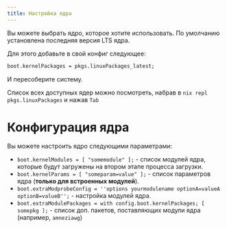 ```yaml
---
title: Настройка ядра
---
```


Вы можете выбрать ядро, которое хотите использовать. По умолчанию установлена последняя версия LTS ядра.

Для этого добавьте в cвой конфиг следующее:
```nix
boot.kernelPackages = pkgs.linuxPackages_latest;
```
И пересоберите систему.

<Callout>Список всех доступных ядер можно посмотреть, набрав в `nix repl` `pkgs.linuxPackages` и нажав `Tab`</Callout>

# Конфигурация ядра
Вы можете настроить ядро следующими параметрами:
- `boot.kernelModules = [ "somemodule" ];` - список модулей ядра, которые будут загружены на втором этапе процесса загрузки.
- `boot.kernelParams = [ "someparam=value" ];` - список параметров ядра (**только для встроенных модулей**).
- `boot.extraModprobeConfig = ''options yourmodulename optionA=valueA optionB=valueB'';` - настройка модулей ядра.
- `boot.extraModulePackages = with config.boot.kernelPackages; [ somepkg ];` - список доп. пакетов, поставляющих модули ядра (например, `amneziawg`)
